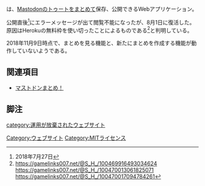 {{Infobox software
| Name                = {{Ruby|Tootgetter|トゥートゲッター}}
| Developer           = [[SH|S.H.]]
| SourceCode          = [https://github.com/S-H-GAMELINKS/TootGetter GitHub]
| Platform            = Web
| Launch              = 2018年7月12日
| License             = MITライセンス
| Web                 =  [https://toot-getter.herokuapp.com https://toot-getter.herokuapp.com]
}}
{{Ruby|'''Tootgetter'''|トゥートゲッター}}は、[[Mastodon]]の[[トゥート]]をまとめて保存、公開できるWebアプリケーション。

公開直後<ref>2018年7月27日</ref>にエラーメッセージが出て閲覧不能になったが、8月1日に復活した。原因はHerokuの無料枠を使い切ったことによるものである<ref>https://gamelinks007.net/@S_H_/100469916493034624<br>https://gamelinks007.net/@S_H_/100470013061825071<br>https://gamelinks007.net/@S_H_/100470017094784261</ref>と判明している。

2018年11月9日時点で、まとめを見る機能と、新たにまとめを作成する機能が動作していないようである。

==関連項目==
* [[マストドンまとめ！]]

==脚注==
<references />

[[Category:ウェブサイト]]
[[Category:MITライセンス]]
[[category:運用が放棄されたウェブサイト]]